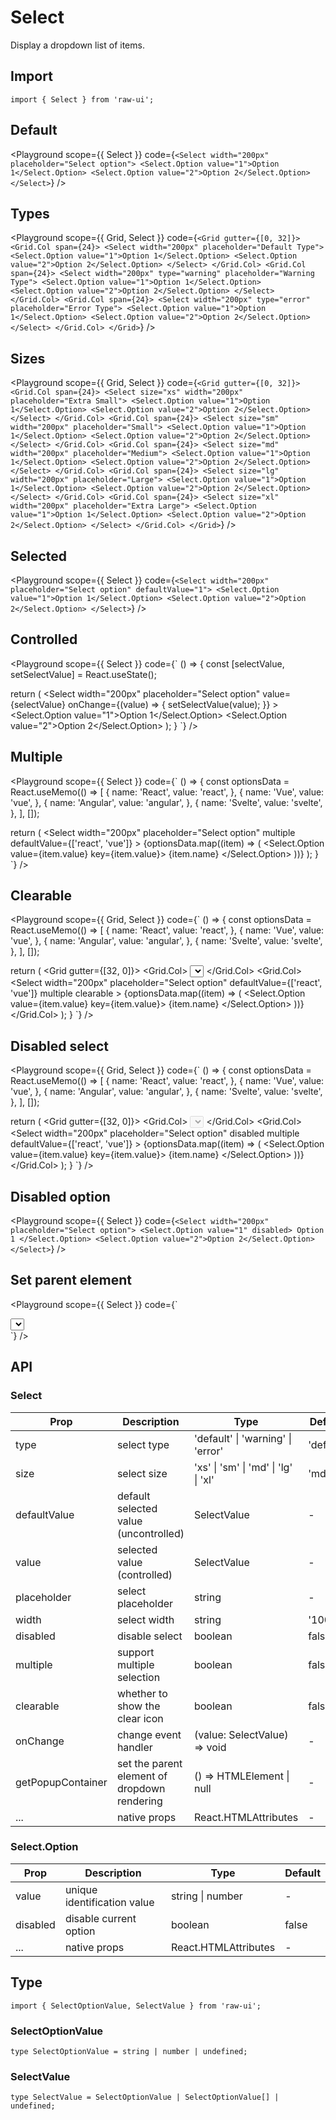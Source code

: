 
# Select

Display a dropdown list of items.

## Import

```tsx
import { Select } from 'raw-ui';
```

## Default

<Playground
  scope={{ Select }}
  code={`
<Select width="200px" placeholder="Select option">
  <Select.Option value="1">Option 1</Select.Option>
  <Select.Option value="2">Option 2</Select.Option>
</Select>
`}
/>

## Types

<Playground
  scope={{ Grid, Select }}
  code={`
<Grid gutter={[0, 32]}>
  <Grid.Col span={24}>
    <Select width="200px" placeholder="Default Type">
      <Select.Option value="1">Option 1</Select.Option>
      <Select.Option value="2">Option 2</Select.Option>
    </Select>
  </Grid.Col>
  <Grid.Col span={24}>
    <Select width="200px" type="warning" placeholder="Warning Type">
      <Select.Option value="1">Option 1</Select.Option>
      <Select.Option value="2">Option 2</Select.Option>
    </Select>
  </Grid.Col>
  <Grid.Col span={24}>
    <Select width="200px" type="error" placeholder="Error Type">
      <Select.Option value="1">Option 1</Select.Option>
      <Select.Option value="2">Option 2</Select.Option>
    </Select>
  </Grid.Col>
</Grid>
`}
/>

## Sizes

<Playground
  scope={{ Grid, Select }}
  code={`
<Grid gutter={[0, 32]}>
  <Grid.Col span={24}>
    <Select size="xs" width="200px" placeholder="Extra Small">
      <Select.Option value="1">Option 1</Select.Option>
      <Select.Option value="2">Option 2</Select.Option>
    </Select>
  </Grid.Col>
  <Grid.Col span={24}>
    <Select size="sm" width="200px" placeholder="Small">
      <Select.Option value="1">Option 1</Select.Option>
      <Select.Option value="2">Option 2</Select.Option>
    </Select>
  </Grid.Col>
  <Grid.Col span={24}>
    <Select size="md" width="200px" placeholder="Medium">
      <Select.Option value="1">Option 1</Select.Option>
      <Select.Option value="2">Option 2</Select.Option>
    </Select>
  </Grid.Col>
  <Grid.Col span={24}>
    <Select size="lg" width="200px" placeholder="Large">
      <Select.Option value="1">Option 1</Select.Option>
      <Select.Option value="2">Option 2</Select.Option>
    </Select>
  </Grid.Col>
  <Grid.Col span={24}>
    <Select size="xl" width="200px" placeholder="Extra Large">
      <Select.Option value="1">Option 1</Select.Option>
      <Select.Option value="2">Option 2</Select.Option>
    </Select>
  </Grid.Col>
</Grid>
`}
/>

## Selected

<Playground
  scope={{ Select }}
  code={`
<Select width="200px" placeholder="Select option" defaultValue="1">
  <Select.Option value="1">Option 1</Select.Option>
  <Select.Option value="2">Option 2</Select.Option>
</Select>
`}
/>

## Controlled

<Playground
  scope={{ Select }}
  code={`
() => {
  const [selectValue, setSelectValue] = React.useState<SelectValue>();

  return (
    <Select
      width="200px"
      placeholder="Select option"
      value={selectValue}
      onChange={(value) => {
        setSelectValue(value);
      }}
    >
      <Select.Option value="1">Option 1</Select.Option>
      <Select.Option value="2">Option 2</Select.Option>
    </Select>
  );
}
`}
/>

## Multiple

<Playground
  scope={{ Select }}
  code={`
() => {
  const optionsData = React.useMemo(() => [
    {
      name: 'React',
      value: 'react',
    },
    {
      name: 'Vue',
      value: 'vue',
    },
    {
      name: 'Angular',
      value: 'angular',
    },
    {
      name: 'Svelte',
      value: 'svelte',
    },
  ], []);

  return (
    <Select
      width="200px"
      placeholder="Select option"
      multiple
      defaultValue={['react', 'vue']}
    >
      {optionsData.map((item) => (
        <Select.Option value={item.value} key={item.value}>
          {item.name}
        </Select.Option>
      ))}
    </Select>
  );
}
`}
/>

## Clearable

<Playground
  scope={{ Grid, Select }}
  code={`
() => {
  const optionsData = React.useMemo(() => [
    {
      name: 'React',
      value: 'react',
    },
    {
      name: 'Vue',
      value: 'vue',
    },
    {
      name: 'Angular',
      value: 'angular',
    },
    {
      name: 'Svelte',
      value: 'svelte',
    },
  ], []);

  return (
    <Grid gutter={[32, 0]}>
      <Grid.Col>
        <Select
          width="200px"
          placeholder="Select option"
          defaultValue="1"
          clearable
        >
          <Select.Option value="1">Option 1</Select.Option>
          <Select.Option value="2">Option 2</Select.Option>
        </Select>
      </Grid.Col>
      <Grid.Col>
        <Select
          width="200px"
          placeholder="Select option"
          defaultValue={['react', 'vue']}
          multiple
          clearable
        >
          {optionsData.map((item) => (
            <Select.Option value={item.value} key={item.value}>
              {item.name}
            </Select.Option>
          ))}
        </Select>
      </Grid.Col>
    </Grid>
  );
}
`}
/>


## Disabled select

<Playground
  scope={{ Grid, Select }}
  code={`
() => {
  const optionsData = React.useMemo(() => [
    {
      name: 'React',
      value: 'react',
    },
    {
      name: 'Vue',
      value: 'vue',
    },
    {
      name: 'Angular',
      value: 'angular',
    },
    {
      name: 'Svelte',
      value: 'svelte',
    },
  ], []);

  return (
    <Grid gutter={[32, 0]}>
      <Grid.Col>
        <Select width="200px" placeholder="Select option" disabled>
          <Select.Option value="1">Option 1</Select.Option>
          <Select.Option value="2">Option 2</Select.Option>
        </Select>
      </Grid.Col>
      <Grid.Col>
        <Select
          width="200px"
          placeholder="Select option"
          disabled
          multiple
          defaultValue={['react', 'vue']}
        >
          {optionsData.map((item) => (
            <Select.Option value={item.value} key={item.value}>
              {item.name}
            </Select.Option>
          ))}
        </Select>
      </Grid.Col>
    </Grid>
  );
}
`}
/>

## Disabled option

<Playground
  scope={{ Select }}
  code={`
<Select width="200px" placeholder="Select option">
  <Select.Option value="1" disabled>
    Option 1
  </Select.Option>
  <Select.Option value="2">Option 2</Select.Option>
</Select>
`}
/>

## Set parent element

<Playground
  scope={{ Select }}
  code={`
<div
  id="parentElement"
  style={{
    position: 'relative',
    overflowY: 'auto',
    width: '400px',
    height: '200px',
  }}
>
  <div
    style={{
      display: 'flex',
      alignItems: 'center',
      justifyContent: 'center',
      height: '400px',
    }}
  >
    <Select
      width="200px"
      placeholder="Select option"
      getPopupContainer={() => document.querySelector('#parentElement')}
    >
      <Select.Option value="1">Option 1</Select.Option>
      <Select.Option value="2">Option 2</Select.Option>
    </Select>
  </div>
</div>
`}
/>

## API

### Select

| Prop              | Description                                  | Type                                 | Default   |
| ----------------- | -------------------------------------------- | ------------------------------------ | --------- |
| type              | select type                                  | 'default' \| 'warning' \| 'error'    | 'default' |
| size              | select size                                  | 'xs' \| 'sm' \| 'md' \| 'lg' \| 'xl' | 'md'      |
| defaultValue      | default selected value (uncontrolled)        | SelectValue                          | -         |
| value             | selected value (controlled)                  | SelectValue                          | -         |
| placeholder       | select placeholder                           | string                               | -         |
| width             | select width                                 | string                               | '100%'    |
| disabled          | disable select                               | boolean                              | false     |
| multiple          | support multiple selection                   | boolean                              | false     |
| clearable         | whether to show the clear icon               | boolean                              | false     |
| onChange          | change event handler                         | (value: SelectValue) => void         | -         |
| getPopupContainer | set the parent element of dropdown rendering | () => HTMLElement \| null            | -         |
| ...               | native props                                 | React.HTMLAttributes                 | -         |

### Select.Option

| Prop     | Description                 | Type                 | Default |
| -------- | --------------------------- | -------------------- | ------- |
| value    | unique identification value | string \| number     | -       |
| disabled | disable current option      | boolean              | false   |
| ...      | native props                | React.HTMLAttributes | -       |

## Type

```tsx
import { SelectOptionValue, SelectValue } from 'raw-ui';
```

### SelectOptionValue

```tsx
type SelectOptionValue = string | number | undefined;
```

### SelectValue

```tsx
type SelectValue = SelectOptionValue | SelectOptionValue[] | undefined;
```
